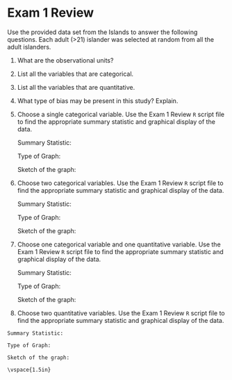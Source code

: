 # Exam 1 Review

Use the provided data set from the Islands to answer the following questions.  Each adult (>21) islander was selected at random from all the adult islanders.

1. What are the observational units?

\vspace{0.3in}

2. List all the variables that are categorical.

\vspace{0.8in}

3. List all the variables that are quantitative.

\vspace{0.8in}

4. What type of bias may be present in this study?  Explain.

\vspace{0.5in}

5. Choose a single categorical variable. Use the Exam 1 Review `R` script file to find the appropriate summary statistic and graphical display of the data.

    Summary Statistic:
    
    Type of Graph:
    
    Sketch of the graph:
    
    \vspace{1.5in}
    
6.  Choose two categorical variables.   Use the Exam 1 Review `R` script file to find the appropriate summary statistic and graphical display of the data.

    Summary Statistic:
    
    Type of Graph:
    
    Sketch of the graph:
    
    \vspace{1.5in}


7. Choose one categorical variable and one quantitative variable.  Use the Exam 1 Review `R` script file to find the appropriate summary statistic and graphical display of the data.

    Summary Statistic:
    
    Type of Graph:
    
    Sketch of the graph:
    
    \vspace{1.5in}
    
    
8.   Choose two quantitative variables.   Use the Exam 1 Review `R` script file to find the appropriate summary statistic and graphical display of the data.

    Summary Statistic:
    
    Type of Graph:
    
    Sketch of the graph:
    
    \vspace{1.5in}
    

\newpage